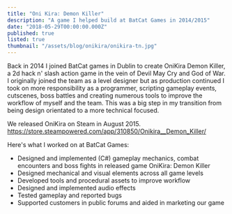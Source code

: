 ```yaml
---
title: "Oni Kira: Demon Killer"
description: "A game I helped build at BatCat Games in 2014/2015"
date: "2018-05-29T00:00:00.000Z"
published: true
listed: true
thumbnail: "/assets/blog/onikira/onikira-tn.jpg"
---
```


<YouTube videoID="6AMTGELgglA" />

Back in 2014 I joined BatCat games in Dublin to create OniKira Demon Killer, a 2d hack n' slash action game in the vein of Devil May Cry and God of War.
I originally joined the team as a level designer but as production continued I took on more responsibility as a programmer, scripting gameplay events, cutscenes, boss battles and creating numerous tools to improve the workflow of myself and the team. This was a big step in my transition from being design orientated to a more technical focused.

We released OniKira on Steam in August 2015.
https://store.steampowered.com/app/310850/Onikira__Demon_Killer/

Here's what I worked on at BatCat Games:

- Designed and implemented (C#) gameplay mechanics, combat encounters and boss fights in released game OniKira: Demon Killer
- Designed mechanical and visual elements across all game levels
- Developed tools and procedural assets to improve workflow
- Designed and implemented audio effects
- Tested gameplay and reported bugs
- Supported customers in public forums and aided in marketing our game